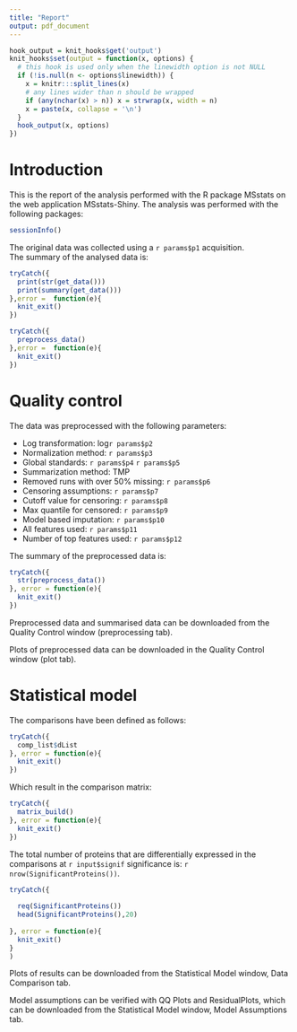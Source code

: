 ```yaml
---
title: "Report"
output: pdf_document
---
```


```r
hook_output = knit_hooks$get('output')
knit_hooks$set(output = function(x, options) {
  # this hook is used only when the linewidth option is not NULL
  if (!is.null(n <- options$linewidth)) {
    x = knitr:::split_lines(x)
    # any lines wider than n should be wrapped
    if (any(nchar(x) > n)) x = strwrap(x, width = n)
    x = paste(x, collapse = '\n')
  }
  hook_output(x, options)
})
```

# Introduction

This is the report of the analysis performed with the R package MSstats on the web application MSstats-Shiny.
The analysis was performed with the following packages:

```r
sessionInfo()
```

The original data was collected using a `r params$p1` acquisition.  
The summary of the analysed data is:

```r
tryCatch({
  print(str(get_data()))
  print(summary(get_data()))
},error =  function(e){
  knit_exit()
})

tryCatch({
  preprocess_data()
},error =  function(e){
  knit_exit()
})

```

# Quality control

The data was preprocessed with the following parameters:

* Log transformation: log`r params$p2`
* Normalization method: `r params$p3`
* Global standards: `r params$p4` `r params$p5`
* Summarization method: TMP
* Removed runs with over 50% missing: `r params$p6`
* Censoring assumptions: `r params$p7`
* Cutoff value for censoring: `r params$p8`
* Max quantile for censored: `r params$p9`
* Model based imputation: `r params$p10`
* All features used: `r params$p11`
* Number of top features used: `r params$p12`

The summary of the preprocessed data is:

```r
tryCatch({
  str(preprocess_data())
}, error = function(e){
  knit_exit()
})


```

Preprocessed data and summarised data can be downloaded from the Quality Control window (preprocessing tab).

Plots of preprocessed data can be downloaded in the Quality Control window (plot tab).

# Statistical model 

The comparisons have been defined as follows:

```r
tryCatch({
  comp_list$dList
}, error = function(e){
  knit_exit()
})

```

Which result in the comparison matrix:

```r
tryCatch({
  matrix_build()
}, error = function(e){
  knit_exit()
})

```

The total number of proteins that are differentially expressed in the comparisons at `r input$signif` significance is: `r nrow(SignificantProteins())`.

```r
tryCatch({
  
  req(SignificantProteins())
  head(SignificantProteins(),20)
  
}, error = function(e){
  knit_exit()
}
)

```

Plots of results can be downloaded from the Statistical Model window, Data Comparison tab.

Model assumptions can be verified with QQ Plots and ResidualPlots, which can be downloaded from the Statistical Model window, Model Assumptions tab.



